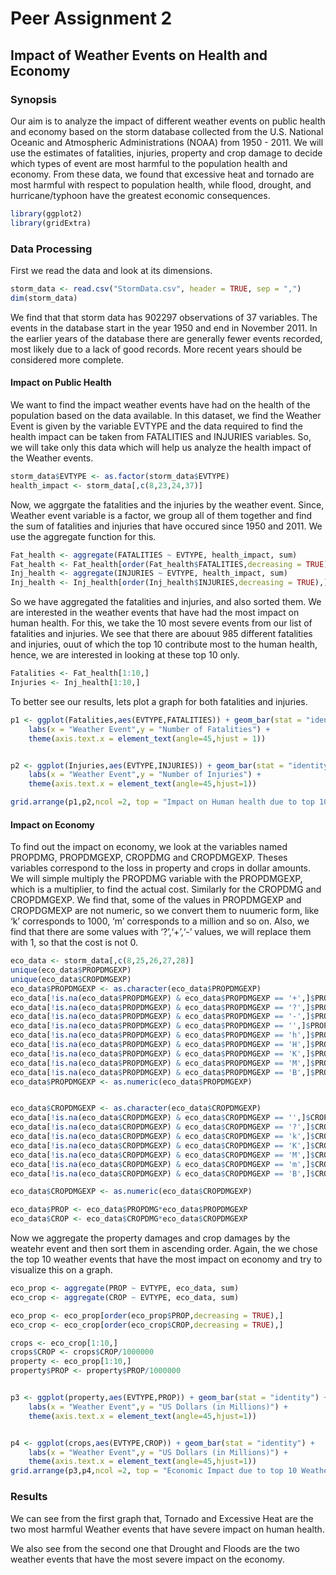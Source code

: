 # Peer Assignment 2

## Impact of Weather Events on Health and Economy

### Synopsis
Our aim is to analyze the impact of different weather events on public health and economy based on the storm database collected from the U.S. National Oceanic and Atmospheric Administrations (NOAA) from 1950 - 2011. We will use the estimates of fatalities, injuries, property and crop damage to decide which types of event are most harmful to the population health and economy. From these data, we found that excessive heat and tornado are most harmful with respect to population health, while flood, drought, and hurricane/typhoon have the greatest economic consequences.
```r
library(ggplot2)
library(gridExtra)
```

### Data Processing
First we read the data and look at its dimensions.

```r
storm_data <- read.csv("StormData.csv", header = TRUE, sep = ",")
dim(storm_data)
```

We find that that storm data has 902297 observations of 37 variables. The events in the database start in the year 1950 and end in November 2011. In the earlier years of the database there are generally fewer events recorded, most likely due to a lack of good records. More recent years should be considered more complete.

#### Impact on Public Health

We want to find the impact weather events have had on the health of the population based on the data available. In this dataset, we find the Weather Event is given by the variable EVTYPE and the data required to find the health impact can be taken from FATALITIES and INJURIES variables.
So, we will take only this data which will help us analyze the health impact of the Weather events.

```r
storm_data$EVTYPE <- as.factor(storm_data$EVTYPE)
health_impact <- storm_data[,c(8,23,24,37)]
```

Now, we aggrgate the fatalities and the injuries by the weather event. Since, Weather event variable is a factor, we group all of them together and find the sum of fatalities and injuries that have occured since 1950 and 2011. We use the aggregate function for this.

```r
Fat_health <- aggregate(FATALITIES ~ EVTYPE, health_impact, sum)
Fat_health <- Fat_health[order(Fat_health$FATALITIES,decreasing = TRUE),]
Inj_health <- aggregate(INJURIES ~ EVTYPE, health_impact, sum)
Inj_health <- Inj_health[order(Inj_health$INJURIES,decreasing = TRUE),]

```

So we have aggregated the fatalities and injuries, and also sorted them. We are interested in the weather events that have had the most impact on human health. For this, we take the 10 most severe events from our list of fatalities and injuries.
We see that there are abouut 985 different fatalities and injuries, ouut of which the top 10 contribute most to the human health, hence, we are interested in looking at these top 10 only.

```r
Fatalities <- Fat_health[1:10,]
Injuries <- Inj_health[1:10,]

```

To better see our results, lets plot a graph for both fatalities and injuries.
```r
p1 <- ggplot(Fatalities,aes(EVTYPE,FATALITIES)) + geom_bar(stat = "identity") +
    labs(x = "Weather Event",y = "Number of Fatalities") +
    theme(axis.text.x = element_text(angle=45,hjust = 1))


p2 <- ggplot(Injuries,aes(EVTYPE,INJURIES)) + geom_bar(stat = "identity") +
    labs(x = "Weather Event",y = "Number of Injuries") +
    theme(axis.text.x = element_text(angle=45,hjust=1))

grid.arrange(p1,p2,ncol =2, top = "Impact on Human health due to top 10 Weather Events")

```

#### Impact on Economy

To find out the impact on economy, we look at the variables named PROPDMG, PROPDMGEXP, CROPDMG and CROPDMGEXP. Theses variables correspond to the loss in property and crops in dollar amounts. We will simple multiply the PROPDMG variable with the PROPDMGEXP, which is a multiplier, to find the actual cost. Similarly for the CROPDMG and CROPDMGEXP. We find that, some of the values in PROPDMGEXP and CROPDGMEXP are not numeric, so we convert them to nuumeric form, like 'k' corresponds to 1000, 'm' corresponds to a million and so on. Also, we find that there are some values with '?','+','-' values, we will replace them with 1, so that the cost is not 0.

```r
eco_data <- storm_data[,c(8,25,26,27,28)]
unique(eco_data$PROPDMGEXP)
unique(eco_data$CROPDMGEXP)
eco_data$PROPDMGEXP <- as.character(eco_data$PROPDMGEXP)
eco_data[!is.na(eco_data$PROPDMGEXP) & eco_data$PROPDMGEXP == '+',]$PROPDMGEXP <- 1
eco_data[!is.na(eco_data$PROPDMGEXP) & eco_data$PROPDMGEXP == '?',]$PROPDMGEXP <- 1
eco_data[!is.na(eco_data$PROPDMGEXP) & eco_data$PROPDMGEXP == '-',]$PROPDMGEXP <- 1
eco_data[!is.na(eco_data$PROPDMGEXP) & eco_data$PROPDMGEXP == '',]$PROPDMGEXP <- 1
eco_data[!is.na(eco_data$PROPDMGEXP) & eco_data$PROPDMGEXP == 'h',]$PROPDMGEXP <- 100
eco_data[!is.na(eco_data$PROPDMGEXP) & eco_data$PROPDMGEXP == 'H',]$PROPDMGEXP <- 100
eco_data[!is.na(eco_data$PROPDMGEXP) & eco_data$PROPDMGEXP == 'K',]$PROPDMGEXP <- 1000
eco_data[!is.na(eco_data$PROPDMGEXP) & eco_data$PROPDMGEXP == 'M',]$PROPDMGEXP <- 1000000
eco_data[!is.na(eco_data$PROPDMGEXP) & eco_data$PROPDMGEXP == 'B',]$PROPDMGEXP <- 1000000000
eco_data$PROPDMGEXP <- as.numeric(eco_data$PROPDMGEXP)


eco_data$CROPDMGEXP <- as.character(eco_data$CROPDMGEXP)
eco_data[!is.na(eco_data$CROPDMGEXP) & eco_data$CROPDMGEXP == '',]$CROPDMGEXP <- 1
eco_data[!is.na(eco_data$CROPDMGEXP) & eco_data$CROPDMGEXP == '?',]$CROPDMGEXP <- 1
eco_data[!is.na(eco_data$CROPDMGEXP) & eco_data$CROPDMGEXP == 'k',]$CROPDMGEXP <- 1000
eco_data[!is.na(eco_data$CROPDMGEXP) & eco_data$CROPDMGEXP == 'K',]$CROPDMGEXP <- 1000
eco_data[!is.na(eco_data$CROPDMGEXP) & eco_data$CROPDMGEXP == 'M',]$CROPDMGEXP <- 1000000
eco_data[!is.na(eco_data$CROPDMGEXP) & eco_data$CROPDMGEXP == 'm',]$CROPDMGEXP <- 1000000
eco_data[!is.na(eco_data$CROPDMGEXP) & eco_data$CROPDMGEXP == 'B',]$CROPDMGEXP <- 1000000000

eco_data$CROPDMGEXP <- as.numeric(eco_data$CROPDMGEXP)

eco_data$PROP <- eco_data$PROPDMG*eco_data$PROPDMGEXP
eco_data$CROP <- eco_data$CROPDMG*eco_data$CROPDMGEXP
```

Now we aggregate the property damages and crop damages by the weatehr event and then sort them in ascending order. Again, the we chose the top 10 weather events that have the most impact on economy and try to visualize this on a graph.

```r
eco_prop <- aggregate(PROP ~ EVTYPE, eco_data, sum)
eco_crop <- aggregate(CROP ~ EVTYPE, eco_data, sum)

eco_prop <- eco_prop[order(eco_prop$PROP,decreasing = TRUE),]
eco_crop <- eco_crop[order(eco_crop$CROP,decreasing = TRUE),]

crops <- eco_crop[1:10,]
crops$CROP <- crops$CROP/1000000
property <- eco_prop[1:10,]
property$PROP <- property$PROP/1000000


p3 <- ggplot(property,aes(EVTYPE,PROP)) + geom_bar(stat = "identity") +
    labs(x = "Weather Event",y = "US Dollars (in Millions)") +
    theme(axis.text.x = element_text(angle=45,hjust=1))


p4 <- ggplot(crops,aes(EVTYPE,CROP)) + geom_bar(stat = "identity") +
    labs(x = "Weather Event",y = "US Dollars (in Millions)") +
    theme(axis.text.x = element_text(angle=45,hjust=1))
grid.arrange(p3,p4,ncol =2, top = "Economic Impact due to top 10 Weather Events.")

```

### Results

We can see from the first graph that, Tornado and Excessive Heat are the two most harmful Weather events that have severe impact on human health.

We also see from the second one that Drought and Floods are the two weather events that have the most severe impact on the economy.

